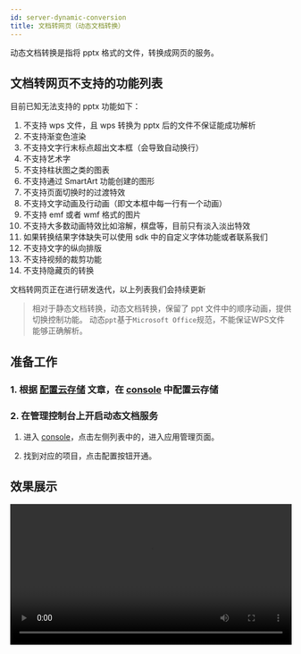 ```yaml
---
id: server-dynamic-conversion
title: 文档转网页（动态文档转换）
---
```


动态文档转换是指将 pptx 格式的文件，转换成网页的服务。

## 文档转网页不支持的功能列表

目前已知无法支持的 pptx 功能如下：

1. 不支持 wps 文件，且 wps 转换为 pptx 后的文件不保证能成功解析
2. 不支持渐变色渲染
3. 不支持文字行末标点超出文本框（会导致自动换行）
4. 不支持艺术字
5. 不支持柱状图之类的图表
6. 不支持通过 SmartArt 功能创建的图形
7. 不支持页面切换时的过渡特效
8. 不支持文字动画及行动画（即文本框中每一行有一个动画）
9. 不支持 emf 或者 wmf 格式的图片
10. 不支持大多数动画特效比如溶解，棋盘等，目前只有淡入淡出特效
11. 如果转换结果字体缺失可以使用 sdk 中的自定义字体功能或者联系我们
12. 不支持文字的纵向排版
13. 不支持视频的裁剪功能
14. 不支持隐藏页的转换

文档转网页正在进行研发迭代，以上列表我们会持续更新

>相对于静态文档转换，动态文档转换，保留了 ppt 文件中的顺序动画，提供切换控制功能。
>动态`ppt`基于`Microsoft Office`规范，不能保证WPS文件能够正确解析。

## 准备工作

### 1. 根据 [配置云存储](/docs/doc/add-driver) 文章，在 [console](https://console.netless.link) 中配置云存储

### 2. 在管理控制台上开启动态文档服务

1. 进入 [console](https://console.netless.link)，点击左侧列表中的，进入应用管理页面。

2. 找到对应的项目，点击配置按钮开通。

## 效果展示

<video style="width: 100%" loop="loop" autoplay="autoplay" id="video">
  <source id="mp4" src="https://white-sdk.oss-cn-beijing.aliyuncs.com/video/netless_pptx.mp4">
</video>
